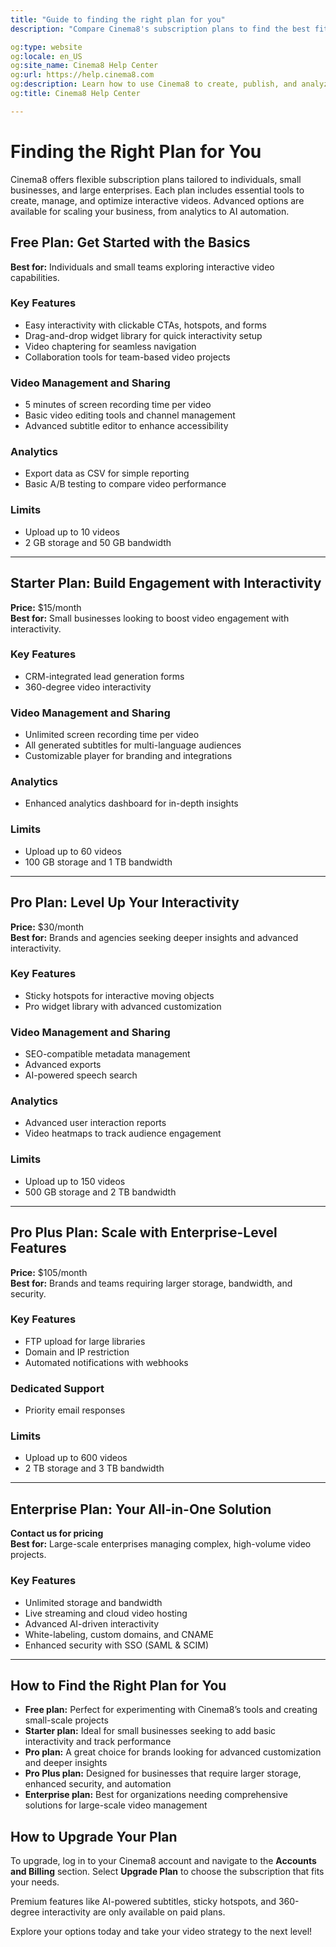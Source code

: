 ---
title: "Guide to finding the right plan for you"
description: "Compare Cinema8's subscription plans to find the best fit for your storage, video hosting, interactivity and support needs. Visit Cinema8."

og:type: website
og:locale: en_US
og:site_name: Cinema8 Help Center
og:url: https://help.cinema8.com
og:description: Learn how to use Cinema8 to create, publish, and analyze interactive videos.
og:title: Cinema8 Help Center

---


# Finding the Right Plan for You

Cinema8 offers flexible subscription plans tailored to individuals, small businesses, and large enterprises. Each plan includes essential tools to create, manage, and optimize interactive videos. Advanced options are available for scaling your business, from analytics to AI automation.

## Free Plan: Get Started with the Basics

**Best for:** Individuals and small teams exploring interactive video capabilities.

### Key Features

- Easy interactivity with clickable CTAs, hotspots, and forms  
- Drag-and-drop widget library for quick interactivity setup  
- Video chaptering for seamless navigation  
- Collaboration tools for team-based video projects

### Video Management and Sharing

- 5 minutes of screen recording time per video  
- Basic video editing tools and channel management  
- Advanced subtitle editor to enhance accessibility

### Analytics

- Export data as CSV for simple reporting  
- Basic A/B testing to compare video performance

### Limits

- Upload up to 10 videos  
- 2 GB storage and 50 GB bandwidth

---

## Starter Plan: Build Engagement with Interactivity

**Price:** $15/month  
**Best for:** Small businesses looking to boost video engagement with interactivity.

### Key Features

- CRM-integrated lead generation forms  
- 360-degree video interactivity

### Video Management and Sharing

- Unlimited screen recording time per video  
- All generated subtitles for multi-language audiences  
- Customizable player for branding and integrations

### Analytics

- Enhanced analytics dashboard for in-depth insights

### Limits

- Upload up to 60 videos  
- 100 GB storage and 1 TB bandwidth

---

## Pro Plan: Level Up Your Interactivity

**Price:** $30/month  
**Best for:** Brands and agencies seeking deeper insights and advanced interactivity.

### Key Features

- Sticky hotspots for interactive moving objects  
- Pro widget library with advanced customization

### Video Management and Sharing

- SEO-compatible metadata management  
- Advanced exports  
- AI-powered speech search

### Analytics

- Advanced user interaction reports  
- Video heatmaps to track audience engagement

### Limits

- Upload up to 150 videos  
- 500 GB storage and 2 TB bandwidth

---

## Pro Plus Plan: Scale with Enterprise-Level Features

**Price:** $105/month  
**Best for:** Brands and teams requiring larger storage, bandwidth, and security.

### Key Features

- FTP upload for large libraries  
- Domain and IP restriction  
- Automated notifications with webhooks

### Dedicated Support

- Priority email responses

### Limits

- Upload up to 600 videos  
- 2 TB storage and 3 TB bandwidth

---

## Enterprise Plan: Your All-in-One Solution

**Contact us for pricing**  
**Best for:** Large-scale enterprises managing complex, high-volume video projects.

### Key Features

- Unlimited storage and bandwidth  
- Live streaming and cloud video hosting  
- Advanced AI-driven interactivity  
- White-labeling, custom domains, and CNAME  
- Enhanced security with SSO (SAML & SCIM)

---

## How to Find the Right Plan for You

- **Free plan:** Perfect for experimenting with Cinema8’s tools and creating small-scale projects  
- **Starter plan:** Ideal for small businesses seeking to add basic interactivity and track performance  
- **Pro plan:** A great choice for brands looking for advanced customization and deeper insights  
- **Pro Plus plan:** Designed for businesses that require larger storage, enhanced security, and automation  
- **Enterprise plan:** Best for organizations needing comprehensive solutions for large-scale video management

## How to Upgrade Your Plan

To upgrade, log in to your Cinema8 account and navigate to the **Accounts and Billing** section. Select **Upgrade Plan** to choose the subscription that fits your needs.

<Callout type="info" title="Note on Premium Features">
Premium features like AI-powered subtitles, sticky hotspots, and 360-degree interactivity are only available on paid plans.
</Callout>

Explore your options today and take your video strategy to the next level!

